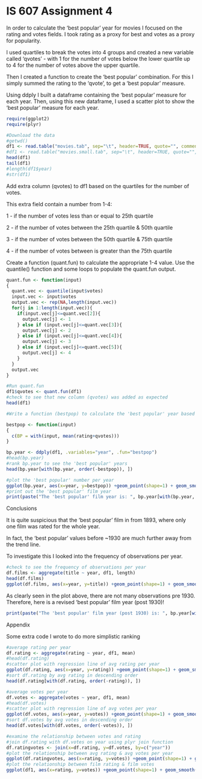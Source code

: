 IS 607 Assignment 4
========================================================

In order to calculate the 'best popular' year for movies I focused on the 
rating and votes fields. I took rating as a proxy for best and votes as a
proxy for popularity.

I used quartiles to break the votes into 4 groups and created a new variable 
called 'qvotes' - with 1 for the number of votes below the lower quartile up to 4 for the number of votes above the upper quartile.

Then I created a function to create the 'best popular' combination. For this
I simply summed the rating to the 'qvote', to get a 'best popular' measure.

Using ddply I built a dataframe containing the 'best popular' measure for each
year. Then, using this new dataframe, I used a scatter plot to show the 'best 
popular' measure for each year.

```r
require(ggplot2)
require(plyr)

#Download the data
#getwd()
df1 <- read.table("movies.tab", sep="\t", header=TRUE, quote="", comment="")
#df1 <- read.table("movies.small.tab", sep="\t", header=TRUE, quote="", comment="")
head(df1)
tail(df1)
#length(df1$year)
#str(df1)
```

Add extra column (qvotes) to df1 based on the quartiles for the number of votes. 

This extra field contain a number from 1-4:

1 - if the number of votes less than or equal to 25th quartile

2 - if the number of votes between the 25th quartile & 50th quartile

3 - if the number of votes between the 50th quartile & 75th quartile

4 - if the number of votes between is greater than the 75th quartile

Create a function (quant.fun) to calculate the appropriate 1-4 value.
Use the quantile() function and some loops to populate the quant.fun output.

```r
quant.fun <- function(input)
{
  quant.vec <- quantile(input$votes)
  input.vec <- input$votes
  output.vec <- rep(NA,length(input.vec))
  for(j in 1:length(input.vec)){
    if(input.vec[j]<=quant.vec[2]){
      output.vec[j] <- 1
    } else if (input.vec[j]<=quant.vec[3]){
      output.vec[j] <- 2
    } else if (input.vec[j]<=quant.vec[4]){
      output.vec[j] <- 3
    } else if (input.vec[j]<=quant.vec[5]){
      output.vec[j] <- 4
    }
  }  
  output.vec
}
```

```r
#Run quant.fun
df1$qvotes <- quant.fun(df1)
#check to see that new column (qvotes) was added as expected
head(df1)
```

```r
#Write a function (bestpop) to calculate the 'best popular' year based on rating and qvotes; In order to capture the quantity of votes (popularity) along with the rating (best), add the qvote to the rating and get the average of this value per year

bestpop <- function(input)
{
  c(BP = with(input, mean(rating+qvotes)))
}
```

```r
bp.year <- ddply(df1, .variables="year", .fun="bestpop")
#head(bp.year)
#rank bp.year to see the 'best popular' years
head(bp.year[with(bp.year, order(-bestpop)), ])
```

```r
#plot the 'best popular' number per year
ggplot(bp.year, aes(x=year, y=bestpop)) +geom_point(shape=1) + geom_smooth(method=lm)
#print out the 'best popular' film year
print(paste("The 'best popular' film year is: ", bp.year[with(bp.year, order(-bestpop)), ][1,1]))

```

Conclusions

It is quite suspicious that the 'best popular' film in from 1893, where only one film was rated for the whole year.

In fact, the 'best popular' values before ~1930 are much further away from the
trend line. 

To investigate this I looked into the frequency of observations per year.

```r
#check to see the frequency of observations per year
df.films <- aggregate(title ~ year, df1, length)
head(df.films)
ggplot(df.films, aes(x=year, y=title)) +geom_point(shape=1) + geom_smooth(method=lm)
```

As clearly seen in the plot above, there are not many observations pre 1930. Therefore, here is a revised 'best popular' film year (post 1930)!

```r
print(paste("The 'best popular' film year (post 1930) is: ", bp.year[with(bp.year, order(-subset(bestpop,year>1930))), ][1,1]))
```

Appendix

Some extra code I wrote to do more simplistic ranking

```r
#average rating per year
df.rating <- aggregate(rating ~ year, df1, mean)
#head(df.rating)
#scatter plot with regression line of avg rating per year
ggplot(df.rating, aes(x=year, y=rating)) +geom_point(shape=1) + geom_smooth(method=lm)
#sort df.rating by avg rating in descending order
head(df.rating[with(df.rating, order(-rating)), ])
```

```r
#average votes per year
df.votes <- aggregate(votes ~ year, df1, mean)
#head(df.votes)
#scatter plot with regression line of avg votes per year
ggplot(df.votes, aes(x=year, y=votes)) +geom_point(shape=1) + geom_smooth(method=lm)
#sort df.votes by avg votes in descending order
head(df.votes[with(df.votes, order(-votes)), ])
```

```r
#examine the relationship between votes and rating
#join df.rating with df.votes on year using plyr join function
df.ratingvotes <- join(x=df.rating, y=df.votes, by=c("year"))
#plot the relationship between avg rating & avg votes per year
ggplot(df.ratingvotes, aes(x=rating, y=votes)) +geom_point(shape=1) + geom_smooth(method=lm)
#plot the relationship between film rating & film votes
ggplot(df1, aes(x=rating, y=votes)) +geom_point(shape=1) + geom_smooth(method=lm)
```